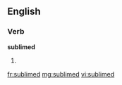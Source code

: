 ==English==

===Verb===
'''sublimed'''

# {{past of|[[sublime]]}}

[[fr:sublimed]]
[[mg:sublimed]]
[[vi:sublimed]]